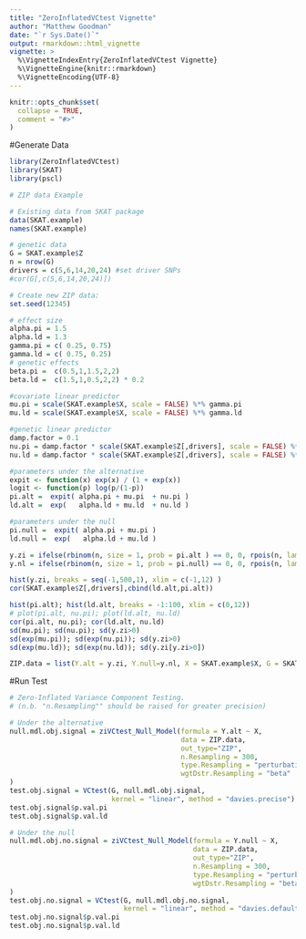 ```yaml
---
title: "ZeroInflatedVCtest Vignette"
author: "Matthew Goodman"
date: "`r Sys.Date()`"
output: rmarkdown::html_vignette
vignette: >
  %\VignetteIndexEntry{ZeroInflatedVCtest Vignette}
  %\VignetteEngine{knitr::rmarkdown}
  %\VignetteEncoding{UTF-8}
---
```


```r
knitr::opts_chunk$set(
  collapse = TRUE,
  comment = "#>"
)
```

#Generate Data

```r
library(ZeroInflatedVCtest)
library(SKAT)
library(pscl)

# ZIP data Example

# Existing data from SKAT package
data(SKAT.example)
names(SKAT.example)

# genetic data
G = SKAT.example$Z
n = nrow(G)
drivers = c(5,6,14,20,24) #set driver SNPs
#cor(G[,c(5,6,14,20,24)])

# Create new ZIP data:
set.seed(12345)

# effect size
alpha.pi = 1.5
alpha.ld = 1.3
gamma.pi = c( 0.25, 0.75)
gamma.ld = c( 0.75, 0.25)
# genetic effects
beta.pi =  c(0.5,1,1.5,2,2)
beta.ld =  c(1.5,1,0.5,2,2) * 0.2

#covariate linear predictor
mu.pi = scale(SKAT.example$X, scale = FALSE) %*% gamma.pi
mu.ld = scale(SKAT.example$X, scale = FALSE) %*% gamma.ld

#genetic linear predictor
damp.factor = 0.1
nu.pi = damp.factor * scale(SKAT.example$Z[,drivers], scale = FALSE) %*% beta.pi
nu.ld = damp.factor * scale(SKAT.example$Z[,drivers], scale = FALSE) %*% beta.ld

#parameters under the alternative
expit <- function(x) exp(x) / (1 + exp(x))
logit <- function(p) log(p/(1-p))
pi.alt =  expit( alpha.pi + mu.pi  + nu.pi )
ld.alt =  exp(   alpha.ld + mu.ld  + nu.ld )

#parameters under the null
pi.null =  expit( alpha.pi + mu.pi )
ld.null =  exp(   alpha.ld + mu.ld )

y.zi = ifelse(rbinom(n, size = 1, prob = pi.alt ) == 0, 0, rpois(n, lambda = ld.alt ))
y.nl = ifelse(rbinom(n, size = 1, prob = pi.null) == 0, 0, rpois(n, lambda = ld.null))

hist(y.zi, breaks = seq(-1,500,1), xlim = c(-1,12) )
cor(SKAT.example$Z[,drivers],cbind(ld.alt,pi.alt))

hist(pi.alt); hist(ld.alt, breaks = -1:100, xlim = c(0,12))
# plot(pi.alt, nu.pi); plot(ld.alt, nu.ld)
cor(pi.alt, nu.pi); cor(ld.alt, nu.ld)
sd(mu.pi); sd(nu.pi); sd(y.zi>0)
sd(exp(mu.pi)); sd(exp(nu.pi)); sd(y.zi>0)
sd(exp(mu.ld)); sd(exp(nu.ld)); sd(y.zi[y.zi>0])

ZIP.data = list(Y.alt = y.zi, Y.null=y.nl, X = SKAT.example$X, G = SKAT.example$Z)

```


#Run Test

```R
# Zero-Inflated Variance Component Testing.
# (n.b. "n.Resampling"" should be raised for greater precision)

# Under the alternative
null.mdl.obj.signal = ziVCtest_Null_Model(formula = Y.alt ~ X,
                                          data = ZIP.data,
                                          out_type="ZIP",
                                          n.Resampling = 300,
                                          type.Resampling = "perturbation",
                                          wgtDstr.Resampling = "beta"
)
test.obj.signal = VCtest(G, null.mdl.obj.signal,
                         kernel = "linear", method = "davies.precise")
test.obj.signal$p.val.pi
test.obj.signal$p.val.ld

# Under the null
null.mdl.obj.no.signal = ziVCtest_Null_Model(formula = Y.null ~ X,
                                             data = ZIP.data,
                                             out_type="ZIP",
                                             n.Resampling = 300,
                                             type.Resampling = "perturbation",
                                             wgtDstr.Resampling = "beta"
)
test.obj.no.signal = VCtest(G, null.mdl.obj.no.signal,
                            kernel = "linear", method = "davies.default")
test.obj.no.signal$p.val.pi
test.obj.no.signal$p.val.ld
```
